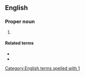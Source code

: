 ==English==

===Proper noun===
{{en-proper noun}}

# {{abbreviation of|en|1 Peter}}

====Related terms====
* {{l|en|Pet.}}
* {{l|en|2 Pet.}}

[[Category:English terms spelled with 1]]